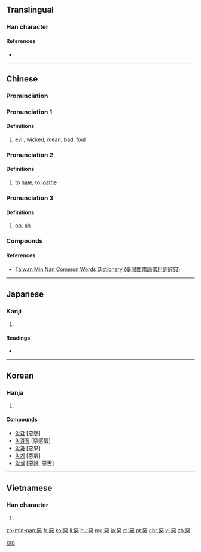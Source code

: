 {{also|悪|恶|亞|噩}}
==Translingual==
{{ja-forms|[[悪]]|[[恶]]|惡}}
[[Category:CJKV characters simplified differently in Japan and China|惡0]]

===Han character===
{{Han char|rn=61|rad=心|as=08|sn=12|four=1033<sub>1</sub>|canj=一一心 (MMP)|ids=⿱[[亞]][[心]]}}

====References====
* {{Han ref|kx=0391.250|dkj=10824|dj=0724.070|hdz=42307.120|uh=60E1|ud=24801|bh=B463|bd=46179}}

----

==Chinese==
{{zh-forms|s=恶}}

===Pronunciation===
{{zh-pron
|h=pfs=ok
|mn=ok/òⁿ
|w=3u,5oq
|mc=y
|oc=y
|cat=a,v
}}

===Pronunciation 1===
{{zh-pron
|m=è
|c=ok3
|cat=a
}}

====Definitions====
# [[evil]], [[wicked]], [[mean]], [[bad]], [[foul]]
#: {{zh-l|惡毒|èdú|malicious}}
#: {{zh-usex|他 經常 做 '''惡'''，這 回 終於 犯事 了|He often does '''bad things''' and has finally been caught.}}

===Pronunciation 2===
{{zh-pron
|m=wù
|c=wu3
|cat=v
}}

====Definitions====
# to [[hate]]; to [[loathe]]
#: {{zh-l|厭惡|yànwù|to loathe}}

===Pronunciation 3===
{{zh-pron
|m=wū
|c=wu1
|cat=intj
}}

====Definitions====
# {{n-g|used to express surprise}} [[oh]]; [[ah]]

===Compounds===
{{der5
| {{zh-l|惡心/恶心}}
| {{zh-l|惡霸/恶霸}}
| {{zh-l|惡報/恶报}}
| {{zh-l|惡變/恶变}}
| {{zh-l|惡病質/恶病质}}
| {{zh-l|惡臭/恶臭}}
| {{zh-l|惡道/恶道}}
| {{zh-l|惡德/恶德}}
| {{zh-l|惡鬥/恶斗}}
| {{zh-l|惡毒/恶毒}}
| {{zh-l|惡感/恶感}}
| {{zh-l|惡狗/恶狗}}
| {{zh-l|惡貫滿盈/恶贯满盈}}
| {{zh-l|惡鬼/恶鬼}}
| {{zh-l|惡棍/恶棍}}
| {{zh-l|惡果/恶果}}
| {{zh-l|惡耗/恶耗}}
| {{zh-l|惡狠狠/恶狠狠}}
| {{zh-l|惡狠狠的/恶狠狠的}}
| {{zh-l|惡化/恶化}}
| {{zh-l|惡疾/恶疾}}
| {{zh-l|惡蹟/恶迹}}
| {{zh-l|惡口/恶口}}
| {{zh-l|惡辣/恶辣}}
| {{zh-l|惡浪/恶浪}}
| {{zh-l|惡劣/恶劣}}
| {{zh-l|惡露/恶露}}
| {{zh-l|惡罵/恶骂}}
| {{zh-l|惡夢/恶梦}}
| {{zh-l|惡名/恶名}}
| {{zh-l|惡名兒/恶名儿}}
| {{zh-l|惡魔/恶魔}}
| {{zh-l|惡唸/恶念}}
| {{zh-l|惡癖/恶癖}}
| {{zh-l|惡氣/恶气}}
| {{zh-l|惡趣/恶趣}}
| {{zh-l|惡人/恶人}}
| {{zh-l|惡煞/恶煞}}
| {{zh-l|惡少/恶少}}
| {{zh-l|惡聲/恶声}}
| {{zh-l|惡聲惡氣/恶声恶气}}
| {{zh-l|惡水/恶水}}
| {{zh-l|惡俗/恶俗}}
| {{zh-l|惡徒/恶徒}}
| {{zh-l|惡習/恶习}}
| {{zh-l|惡相/恶相}}
| {{zh-l|惡心/恶心}}
| {{zh-l|惡行/恶行}}
| {{zh-l|惡性/恶性}}
| {{zh-l|惡性循環/恶性循环}}
| {{zh-l|惡性腫瘤/恶性肿瘤}}
| {{zh-l|惡兇兇/恶凶凶}}
| {{zh-l|惡兇兇的/恶凶凶的}}
| {{zh-l|惡言/恶言}}
| {{zh-l|惡言惡語/恶言恶语}}
| {{zh-l|惡意/恶意}}
| {{zh-l|惡因/恶因}}
| {{zh-l|惡語/恶语}}
| {{zh-l|惡語中傷/恶语中伤}}
| {{zh-l|惡運/恶运}}
| {{zh-l|惡戰/恶战}}
| {{zh-l|惡仗/恶仗}}
| {{zh-l|惡濁/恶浊}}
| {{zh-l|惡阻/恶阻}}
| {{zh-l|惡作劇/恶作剧}}
| {{zh-l|可惡/可恶}}
}}

====References====
*[http://twblg.dict.edu.tw/holodict_new/result_detail.jsp?n_no=8366&curpage=1&sample=%E6%83%A1&radiobutton=1&querytarget=1&limit=20&pagenum=1&rowcount=20 Taiwan Min Nan Common Words Dictionary (臺灣閩南語常用詞辭典)]

----

==Japanese==

===Kanji===
{{ja-kanji|grade=|rs=心08|style=ky|shin=悪}}

# {{defn|lang=ja|sort=心08}}

====Readings====
* {{ja-readings|on=[[お]] (o), [[あく]] (aku)|kun=[[わるい]] (warui)}}

----

==Korean==

===Hanja===
{{ko-hanja|hangeul=[[악]], [[오]]|eumhun=|rv=ak, o|mr=ak, o|y=ak, o}}

# {{defn|lang=ko|sort=心08}}

====Compounds====
* [[악감]] [惡感]
* [[악감정]] [惡感情]
* [[악과]] [惡果]
* [[악기]] [惡氣]
* [[악설]] [惡說, 惡舌]

----

==Vietnamese==

===Han character===
{{vi-hantu|[[ác]], [[ố]]|rs=心08}}

# {{defn|lang=vi|sort=心08}}

[[zh-min-nan:惡]]
[[fr:惡]]
[[ko:惡]]
[[li:惡]]
[[hu:惡]]
[[mg:惡]]
[[ja:惡]]
[[pl:惡]]
[[pt:惡]]
[[chr:惡]]
[[vi:惡]]
[[zh:惡]]